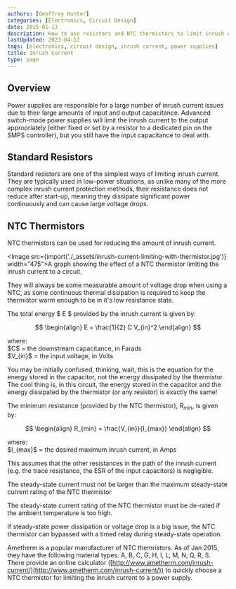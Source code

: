 ```yaml
---
authors: [Geoffrey Hunter]
categories: [Electronics, Circuit Design]
date: 2015-01-13
description: How to use resistors and NTC thermistors to limit inrush current to a circuit.
lastUpdated: 2023-04-12
tags: [electronics, circuit design, inrush current, power supplies]
title: Inrush Current
type: page
---
```


## Overview

Power supplies are responsible for a large number of inrush current issues due to their large amounts of input and output capacitance. Advanced switch-mode power supplies will limit the inrush current to the output appropriately (either fixed or set by a resistor to a dedicated pin on the SMPS controller), but you still have the input capacitance to deal with.

## Standard Resistors

Standard resistors are one of the simplest ways of limiting inrush current. They are typically used in low-power situations, as unlike many of the more complex inrush current protection methods, their resistance does not reduce after start-up, meaning they dissipate significant power continuously and can cause large voltage drops.

## NTC Thermistors

NTC thermistors can be used for reducing the amount of inrush current.

<Image src={import('./_assets/inrush-current-limiting-with-thermistor.jpg')} width="475">A graph showing the effect of a NTC thermistor limiting the inrush current to a circuit.</Image>

They will always be some measurable amount of voltage drop when using a NTC, as some continuous thermal dissipation is required to keep the thermistor warm enough to be in it's low resistance state.

The total energy $ E $ provided by the inrush current is given by:

$$
\begin{align}
E = \frac{1}{2} C V_{in}^2
\end{align}
$$

<p className="centered">
  where:<br/>
  $C$ = the downstream capacitance, in Farads<br/>
  $V_{in}$ = the input voltage, in Volts<br/>
</p>

<Aside type="note">
You may be initially confused, thinking, wait, this is the equation for the energy stored in the capacitor, not the energy dissipated by the thermistor. The cool thing is, in this circuit, the energy stored in the capacitor and the energy dissipated by the thermistor (or any resistor) is exactly the same!
</Aside>

The minimum resistance (provided by the NTC thermistor), $R_{min}$, is given by:

$$
\begin{align}
R_{min} = \frac{V_{in}}{I_{max}}
\end{align}
$$

<p className="centered">
  where:<br/>
  $I_{max}$ = the desired maximum inrush current, in Amps<br/>
</p>

This assumes that the other resistances in the path of the inrush current (e.g. the trace resistance, the ESR of the input capacitors) is negligible.

The steady-state current must not be larger than the maximum steady-state current rating of the NTC thermistor

The steady-state current rating of the NTC thermistor must be de-rated if the ambient temperature is too high.

If steady-state power dissipation or voltage drop is a big issue, the NTC thermistor can bypassed with a timed relay during steady-state operation.

Ametherm is a popular manufacturer of NTC themristors. As of Jan 2015, they have the following material types: A, B, C, G, H, I, L, M, N, Q, R, S. There provide an online calculator ([http://www.ametherm.com/inrush-current/](http://www.ametherm.com/inrush-current/)) to quickly choose a NTC thermistor for limiting the inrush current to a power supply.
